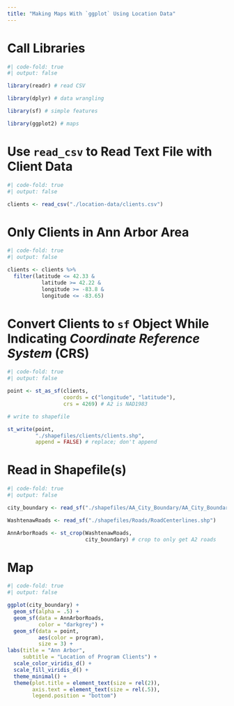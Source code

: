 ```yaml
---
title: "Making Maps With `ggplot` Using Location Data"
---
```


# Call Libraries

```r
#| code-fold: true
#| output: false

library(readr) # read CSV

library(dplyr) # data wrangling

library(sf) # simple features

library(ggplot2) # maps

```

# Use `read_csv` to Read Text File with Client Data

```r
#| code-fold: true
#| output: false

clients <- read_csv("./location-data/clients.csv")

```

# Only Clients in Ann Arbor Area

```r
#| code-fold: true
#| output: false

clients <- clients %>% 
  filter(latitude <= 42.33 &
           latitude >= 42.22 &
           longitude >= -83.8 &
           longitude <= -83.65)

```

# Convert Clients to `sf` Object While Indicating *Coordinate Reference System* (CRS)

```r
#| code-fold: true
#| output: false

point <- st_as_sf(clients, 
                  coords = c("longitude", "latitude"), 
                  crs = 4269) # A2 is NAD1983

# write to shapefile

st_write(point, 
         "./shapefiles/clients/clients.shp",
         append = FALSE) # replace; don't append

```

# Read in Shapefile(s)

```r
#| code-fold: true
#| output: false

city_boundary <- read_sf("./shapefiles/AA_City_Boundary/AA_City_Boundary.shp")

WashtenawRoads <- read_sf("./shapefiles/Roads/RoadCenterlines.shp")

AnnArborRoads <- st_crop(WashtenawRoads, 
                         city_boundary) # crop to only get A2 roads

```

# Map

```r
#| code-fold: true
#| output: false

ggplot(city_boundary) +
  geom_sf(alpha = .5) +
  geom_sf(data = AnnArborRoads, 
          color = "darkgrey") +
  geom_sf(data = point,
          aes(color = program),
          size = 3) +
labs(title = "Ann Arbor",
     subtitle = "Location of Program Clients") +
  scale_color_viridis_d() +
  scale_fill_viridis_d() +
  theme_minimal() +
  theme(plot.title = element_text(size = rel(2)), 
        axis.text = element_text(size = rel(.5)),
        legend.position = "bottom") 

```








